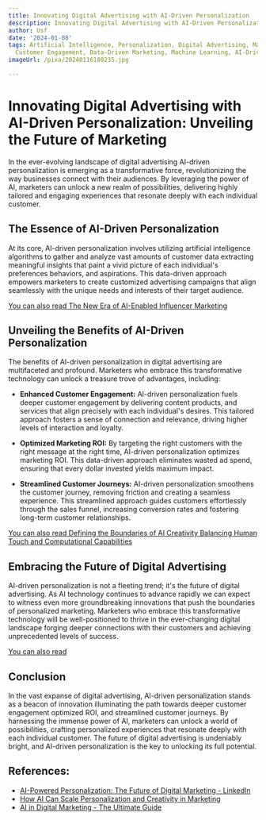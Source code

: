 ```yaml
---
title: Innovating Digital Advertising with AI-Driven Personalization
description: Innovating Digital Advertising with AI-Driven Personalization
author: Usf
date: '2024-01-08'
tags: Artificial Intelligence, Personalization, Digital Advertising, Marketing Automation,
  Customer Engagement, Data-Driven Marketing, Machine Learning, AI-Driven Marketing
imageUrl: /pixa/20240116180235.jpg

---
```

# Innovating  Digital Advertising with AI-Driven Personalization: Unveiling the Future of Marketing

In the ever-evolving landscape of digital advertising AI-driven personalization is emerging as a transformative force, revolutionizing the  way businesses connect with their audiences. By leveraging the power of AI, marketers can unlock a new realm of possibilities, delivering highly  tailored and engaging experiences that resonate deeply with each individual customer.

##  The Essence of AI-Driven Personalization

At  its core, AI-driven personalization involves utilizing artificial intelligence algorithms  to gather and analyze vast  amounts of customer data extracting meaningful insights that paint a vivid picture of each individual's preferences  behaviors, and  aspirations. This data-driven approach  empowers marketers  to create customized  advertising  campaigns that align seamlessly with the unique needs and interests of  their target audience.

[You can also read The New Era  of  AI-Enabled Influencer Marketing](The%20New%20Era%20of%20AI-Enabled%20Influencer%20Marketing)


##  Unveiling the Benefits  of AI-Driven Personalization

The benefits of AI-driven personalization in digital advertising are multifaceted and profound. Marketers who embrace this transformative technology  can unlock  a treasure trove of advantages, including:

* **Enhanced Customer Engagement:** AI-driven personalization fuels deeper customer  engagement by delivering content products, and services that align precisely  with each individual's desires. This tailored approach  fosters a sense of connection and relevance,  driving higher levels of interaction and loyalty.

*  **Optimized  Marketing ROI:** By targeting the right customers with the right message at the right time, AI-driven personalization optimizes  marketing ROI. This data-driven approach  eliminates wasted ad spend, ensuring that every  dollar  invested yields maximum impact.

* **Streamlined Customer Journeys:** AI-driven personalization smoothens the customer journey, removing friction and creating a seamless experience. This streamlined approach  guides  customers effortlessly through the sales funnel, increasing conversion rates and fostering long-term customer relationships.

[You can also read Defining the Boundaries of AI Creativity Balancing Human Touch and Computational Capabilities](Defining%20the%20Boundaries%20of%20AI%20Creativity%20Balancing%20Human%20Touch%20and%20Computational%20Capabilities)


## Embracing the Future of Digital Advertising

AI-driven personalization is  not  a fleeting trend; it's the future of digital advertising. As AI technology continues to advance rapidly we can expect to  witness even more groundbreaking innovations that push the boundaries of personalized marketing. Marketers who embrace this transformative technology will be well-positioned to thrive in the ever-changing digital landscape forging deeper connections with their customers and  achieving unprecedented levels of success.

[You can also read  ]()


## Conclusion

In the vast expanse of digital advertising, AI-driven personalization stands as a beacon of innovation illuminating  the path towards deeper customer engagement  optimized ROI, and streamlined customer  journeys. By harnessing the immense power of AI, marketers can unlock a world  of possibilities, crafting personalized experiences that resonate deeply with each individual customer. The future of digital advertising  is undeniably bright, and AI-driven personalization is  the key to unlocking its full potential.

## References:
- [AI-Powered Personalization: The Future of Digital Marketing - LinkedIn](https://www.linkedin.com/pulse/ai-powered-personalization-future-digital-marketing)
- [How AI Can Scale Personalization and Creativity in Marketing](https://hbr.org/sponsored/2023/08/how-ai-can-scale-personalization-and-creativity-in-marketing)
- [AI in Digital Marketing - The Ultimate Guide](https://digitalmarketinginstitute.com/blog/ai-in-digital-marketing-the-ultimate-guide)

